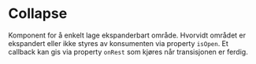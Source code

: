 
<Meta of={CollapseStories} />

# Collapse

Komponent for å enkelt lage ekspanderbart område. Hvorvidt området er ekspandert eller ikke styres av konsumenten via property `isOpen`.
Et callback kan gis via property `onRest` som kjøres når transisjonen er ferdig.


<Canvas of={CollapseStories.Standard} />
<Controls of={CollapseStories.Standard} />
